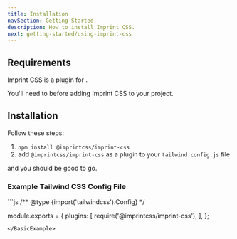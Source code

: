 ```yaml
---
title: Installation
navSection: Getting Started
description: How to install Imprint CSS.
next: getting-started/using-imprint-css
---
```



## Requirements

Imprint CSS is a plugin for <ExternalLink name="Tailwind CSS v3.x"/>.

You'll need to <ExternalLink name="Tailwind CSS Installation" text="install and configure Tailwind CSS"/> before adding Imprint CSS to your project.

## Installation

Follow these steps:

1. `npm install @imprintcss/imprint-css`
2. add `@imprintcss/imprint-css` as a plugin to your `tailwind.config.js` file

and you should be good to go.

### Example Tailwind CSS Config File

<BasicExample>
```js
/** @type {import('tailwindcss').Config} */

module.exports = {
    plugins: [
        require('@imprintcss/imprint-css'),
    ],
};
```
</BasicExample>
